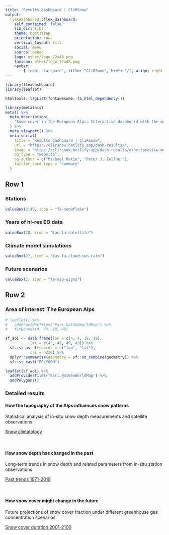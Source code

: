 ```yaml
---
title: "Results dashboard | CliRSnow"
output: 
  flexdashboard::flex_dashboard:
    self_contained: false
    lib_dir: libs
    theme: bootstrap
    orientation: rows
    vertical_layout: fill
    social: menu
    source: embed
    logo: other/logo_72x48.png
    favicon: other/logo_72x48.png
    navbar:
      - { icon: "fa-share", title: "CliRSnow", href: "/", align: right }
---
```


```r
library(flexdashboard)
library(leaflet)
```

```r
htmltools::tagList(fontawesome::fa_html_dependency())
```

```r
library(metathis)
meta() %>%
  meta_description(
    "Snow cover in the European Alps: Interactive dashboard with the main results from CliRSnow, an EU-funded research project."
  ) %>% 
  meta_viewport() %>% 
  meta_social(
    title = "Results dashboard | CliRSnow",
    url = "https://clirsnow.netlify.app/dash-results/",
    image = "https://clirsnow.netlify.app/dash-results/other/preview-main-dash.png",
    og_type = "website",
    og_author = c("Michael Matiu", "Peter J. Zellner"),
    twitter_card_type = "summary"
  )
```

## Row 1



### Stations

```r
valueBox(2149, icon = "fa-snowflake")
```

### Years of hi-res EO data

```r
valueBox(20, icon = "fas fa-satellite")
```

### Climate model simulations

```r
valueBox(27, icon = "fas fa-cloud-sun-rain")
```

### Future scenarios

```r
valueBox(2, icon = "fa-map-signs")
```


## Row 2


### Area of interest: The European Alps

```r
# leaflet() %>% 
#   addProviderTiles("Esri.NatGeoWorldMap") %>% 
#   fitBounds(4, 44, 18, 49)

sf_aoi <- data.frame(lon = c(4, 4, 19, 19),
           lat = c(43, 49, 49, 43)) %>% 
  sf::st_as_sf(coords = c("lon", "lat"),
           crs = 4326) %>% 
  dplyr::summarise(geometry = sf::st_combine(geometry)) %>%
  sf::st_cast("POLYGON")

leaflet(sf_aoi) %>%
  addProviderTiles("Esri.NatGeoWorldMap") %>% 
  addPolygons()

```

### Detailed results


#### How the topography of the Alps influences snow patterns


Statistical analysis of in-situ snow depth measurements and satellite observations.

<a href="./dash-climatology.html" class="btn btn-primary" role="button">Snow climatology</a>

<br>

#### How snow depth has changed in the past


Long-term trends in snow depth and related parameters from in-situ station observations.

<a href="./dash-past.html" class="btn btn-primary" role="button">Past trends 1971-2019</a>


<br>


#### How snow cover might change in the future


Future projections of snow cover fraction under different greenhouse gas concentration scenarios. 

<a href="./dash-future.html" class="btn btn-primary" role="button">Snow cover duration 2001-2100</a>


